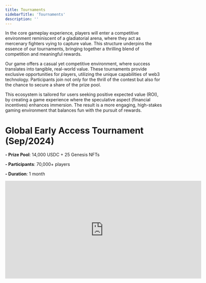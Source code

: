 ```yaml
---
title: Tournaments
sidebarTitle: 'Tournaments'
description: ''
---
```


In the core gameplay experience, players will enter a competitive environment reminiscent of a gladiatorial arena, where they act as mercenary fighters vying to capture value. This structure underpins the essence of our tournaments, bringing together a thrilling blend of competition and meaningful rewards.

Our game offers a casual yet competitive environment, where success translates into tangible, real-world value. These tournaments provide exclusive opportunities for players, utilizing the unique capabilities of web3 technology. Participants join not only for the thrill of the contest but also for the chance to secure a share of the prize pool.

This ecosystem is tailored for users seeking positive expected value (ROI), by creating a game experience where the speculative aspect (financial incentives) enhances immersion. The result is a more engaging, high-stakes gaming environment that balances fun with the pursuit of rewards.

# Global Early Access Tournament (Sep/2024)
**- Prize Pool**: 14,000 USDC + 25 Genesis NFTs

**- Participants**: 70,000+ players

**- Duration**: 1 month

<iframe
  width="630"
  height="315"
  src="https://www.youtube.com/embed/watch?v=eWLhVYfmL4g"
  title="YouTube video player"
  frameborder="0"
  allow="accelerometer; autoplay; clipboard-write; encrypted-media; gyroscope; picture-in-picture"
  allowfullscreen
></iframe>